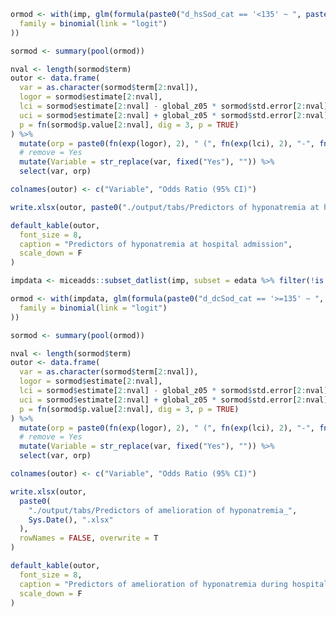 ```r

ormod <- with(imp, glm(formula(paste0("d_hsSod_cat == '<135' ~ ", paste(logvars, collapse = " + "))),
  family = binomial(link = "logit")
))

sormod <- summary(pool(ormod))

nval <- length(sormod$term)
outor <- data.frame(
  var = as.character(sormod$term[2:nval]),
  logor = sormod$estimate[2:nval],
  lci = sormod$estimate[2:nval] - global_z05 * sormod$std.error[2:nval],
  uci = sormod$estimate[2:nval] + global_z05 * sormod$std.error[2:nval],
  p = fn(sormod$p.value[2:nval], dig = 3, p = TRUE)
) %>%
  mutate(orp = paste0(fn(exp(logor), 2), " (", fn(exp(lci), 2), "-", fn(exp(uci), 2), "), ", p)) %>%
  # remove = Yes
  mutate(Variable = str_replace(var, fixed("Yes"), "")) %>%
  select(var, orp)

colnames(outor) <- c("Variable", "Odds Ratio (95% CI)")

write.xlsx(outor, paste0("./output/tabs/Predictors of hyponatremia at hospital admission_", Sys.Date(), ".xlsx"), rowNames = FALSE, overwrite = T)

default_kable(outor,
  font_size = 8,
  caption = "Predictors of hyponatremia at hospital admission",
  scale_down = F
)
```

```r

impdata <- miceadds::subset_datlist(imp, subset = edata %>% filter(!is.na(d_dcSod_cat)) %>% pull(d_hsSod_cat) == "<135")

ormod <- with(impdata, glm(formula(paste0("d_dcSod_cat == '>=135' ~ ", paste(predvars, collapse = " + "))),
  family = binomial(link = "logit")
))

sormod <- summary(pool(ormod))

nval <- length(sormod$term)
outor <- data.frame(
  var = as.character(sormod$term[2:nval]),
  logor = sormod$estimate[2:nval],
  lci = sormod$estimate[2:nval] - global_z05 * sormod$std.error[2:nval],
  uci = sormod$estimate[2:nval] + global_z05 * sormod$std.error[2:nval],
  p = fn(sormod$p.value[2:nval], dig = 3, p = TRUE)
) %>%
  mutate(orp = paste0(fn(exp(logor), 2), " (", fn(exp(lci), 2), "-", fn(exp(uci), 2), "), ", p)) %>%
  # remove = Yes
  mutate(Variable = str_replace(var, fixed("Yes"), "")) %>%
  select(var, orp)

colnames(outor) <- c("Variable", "Odds Ratio (95% CI)")

write.xlsx(outor,
  paste0(
    "./output/tabs/Predictors of amelioration of hyponatremia_",
    Sys.Date(), ".xlsx"
  ),
  rowNames = FALSE, overwrite = T
)

default_kable(outor,
  font_size = 8,
  caption = "Predictors of amelioration of hyponatremia during hospitalization",
  scale_down = F
)
```
